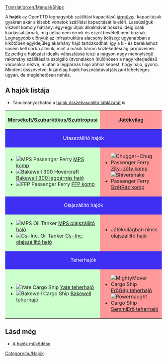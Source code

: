 [[Translation:en/Manual/Ships]]
{{hu/Tartalomjegyzék}}

A '''hajók''' az OpenTTD legnagyobb szállítási kapacitású [[hu/Manual/Járművek|járművei]]: kapacitásuk gyakran akár a kisebb vonatok szállítási kapacitását is eléri. Lassúságuk viszont komoly hátrány: egy-egy útjuk alkalmával hosszú ideig csak kiadással járnak, míg célba nem érnek és ezzel bevételt nem hoznak. Legnagyobb előnyük az infrastruktúra alacsony költség: ugyanabban a kikötőben egyidejűleg akárhány hajó tartózkodhat, így a ki- és berakáshoz sosem kell sorba állniuk, mint a másik három közlekedési ág járműveinek. Ez pedig a hajózást ideális választássá teszi a nagyon nagy mennyiségű rakomány szállítására szolgáló útvonalakon (különösen a nagy kiterjedésű városokra nézve, miután a légpárnás hajó ahhoz képest, hogy hajó, gyors). Mindent összevetve: kizárólag hajók használatával játszani lehetséges ugyan, de meglehetősen nehéz.

==A hajók listája==
* Tanulmányozhatod a [[hu/Manual/Base Set/Ships/Hajók összehasonlító táblázata|hajók összehasonlító táblázatát]] is.

{|border="1" cellspacing="2" cellpadding="3" rules="all" style="margin:1em 1em 1em 0; border:solid 1px #AAAAAA;"
!width="50%" style="background: #ccffcc" | [[hu/Manual/Éghajlatok|Mérsékelt/Szubarktikus/Szubtrópusi]]
!width="50%" style="background: #ff9999" | [[hu/Manual/Éghajlatok#Játékvilág|Játékvilág]]
|-
! colspan="2" style="background: #3e2ff3; color:white" align="center" | Utasszállító hajók
|-
| style="background: #ccffcc" |
*[[File:en/Ferry.png|MPS Passenger Ferry]] [[hu/Manual/Base Set/Ships/MPS komp|MPS komp]]
*[[File:en/Hovercraft.png|Bakewell 300 Hovercraft]] [[hu/Manual/Base Set/Ships/Bakewell 300 légpárnás hajó|Bakewell 300 légpárnás hajó]]
*[[File:en/Ferry.png|FFP Passenger Ferry]] [[hu/Manual/Base Set/Ships/FFP komp|FFP komp]]
| style="background: #ff9999" |
*[[File:en/Toylandpassengership.png|Chugger-Chug Passenger Ferry]] [[hu/Zity-zöty komp|Zity-zöty komp]]
*[[File:en/Toylandpassengership.png|Shivershake Passenger Ferry]] [[hu/SzétRáz komp|SzétRáz komp]]
|-
! colspan="2" style="background: #3e2ff3; color:white" align="center" | Olajszállító hajók
|-
| style="background: #ccffcc" |
*[[File:en/OilTanker.png|MPS Oil Tanker]] [[hu/Manual/Base Set/Ships/MPS olajszállító hajó|MPS olajszállító hajó]]
*[[File:en/OilTanker.png|Cs-Inc. Oil Tanker]] [[hu/Manual/Base Set/Ships/Cs-Inc. olajszállító hajó|Cs-Inc. olajszállító hajó]]
| style="background: #ff9999" |
* Játékvilágban nincs olajszállító hajó
|-
! colspan="2" style="background: #3e2ff3; color:white" align="center" | Teherhajók
|-
| style="background: #ccffcc" |
*[[File:en/CargoShip.png|Yate Cargo Ship]] [[hu/Manual/Base Set/Ships/Yate teherhajó|Yate teherhajó]]
*[[File:en/CargoShip.png|Bakewell Cargo Ship]] [[hu/Manual/Base Set/Ships/Bakewell teherhajó|Bakewell teherhajó]]
| style="background: #ff9999" |
*[[File:en/Toylandcargoship.png|MightyMover Cargo Ship]] [[hu/ErőGép teherhajó|ErőGép teherhajó]]
*[[File:en/Toylandcargoship.png|Powernaught Cargo Ship]] [[hu/SemmiErő teherhajó|SemmiErő teherhajó]]
|}

==Lásd még==
*[[hu/Manual/Víziutak létesítése#A hajók működése|A hajók működése]]


[[Category:hu/Hajók]]